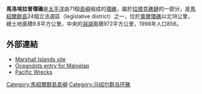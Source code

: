 {{Infobox islands
| name             = 馬洛埃拉普環礁
| image name       = Maloelap&Aur atoll (satellite).jpg
| image size       = 250px
| image caption    =
| locator map      = {{Location map|Marshall islands|lat=8.7|long=171}}
| map_custom = yes
| location         = [[太平洋|太平洋]]北部
| coordinates      = {{coord|08|45|00|N|171|04|00|E|display=inline}}
| country          = {{MHL}}
| archipelago      = [[拉塔克礁鏈|拉塔克礁鏈]]
| total islands    = 71
| area             = 9.8平方公里
| elevation_m      = 3
| population       = 856
| population as of = 1998
}}

'''馬洛埃拉普環礁'''是[[太平洋|太平洋]]由71個[[島嶼|島嶼]]組成的[[環礁|環礁]]，屬於[[拉塔克礁鏈|拉塔克礁鏈]]的一部分，是[[馬紹爾群島|馬紹爾群島]]24個立法選區（legislative district）之一，位於[[奧爾環礁|奧爾環礁]]以北18公里，總土地面積9.8平方公里，中央的[[潟湖|潟湖]]面積972平方公里，1998年人口856。

==外部連結==
*[https://web.archive.org/web/20101223043232/http://oceandots.com/pacific/marshall/maloelap.php Marshall Islands site]
*[http://oceandots.com/pacific/marshall/maloelap.php Oceandots entry for Maloelap]
*[http://www.pacificwrecks.com/people/visitors/gajda/taroa/ Pacific Wrecks]

{{Marshalls-stub}}

{{Marshall Islands}}

[[Category:馬紹爾群島島嶼|Category:馬紹爾群島島嶼]]
[[Category:马绍尔群岛环礁|Category:马绍尔群岛环礁]]